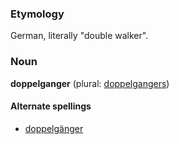 ===Etymology===
German, literally "double walker".

===Noun===
'''doppelganger''' (plural: [[doppelgangers]])

====Alternate spellings====
*[[doppelgänger]]